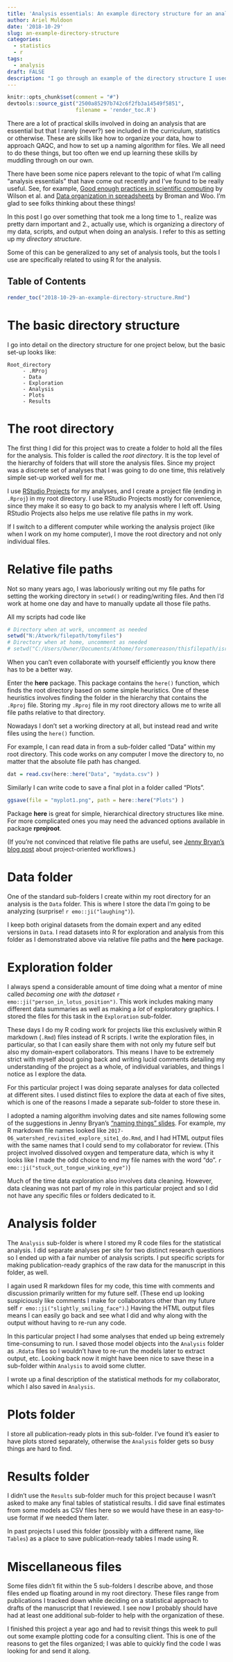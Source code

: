 ```yaml
---
title: 'Analysis essentials: An example directory structure for an analysis using R'
author: Ariel Muldoon
date: '2018-10-29'
slug: an-example-directory-structure
categories:
  - statistics
  - r
tags:
  - analysis
draft: FALSE
description: "I go through an example of the directory structure I used to organize my data, analysis scripts, and outputs for a recent collaborative analysis I did using R."
---
```


```r
knitr::opts_chunk$set(comment = "#")
devtools::source_gist("2500a85297b742c6f2fb3a14549f5851",
                      filename = 'render_toc.R')
```

There are a lot of practical skills involved in doing an analysis that are essential but that I rarely (never?) see included in the curriculum, statistics or otherwise.  These are skills like how to organize your data, how to approach QAQC, and how to set up a naming algorithm for files.  We all need to do these things, but too often we end up learning these skills by muddling through on our own.

There have been some nice papers relevant to the topic of what I'm calling "analysis essentials" that have come out recently and I've found to be really useful.  See, for example, [Good enough practices in scientific computing](https://journals.plos.org/ploscompbiol/article?id=10.1371/journal.pcbi.1005510) by Wilson et al. and [Data organization in spreadsheets](https://peerj.com/preprints/3183/) by Broman and Woo.  I'm glad to see folks thinking about these things! 

In this post I go over something that took me a long time to 1., realize was pretty darn important and 2., actually use, which is organizing a directory of my data, scripts, and output when doing an analysis.  I refer to this as setting up my *directory structure*.

Some of this can be generalized to any set of analysis tools, but the tools I use are specifically related to using R for the analysis.  

## Table of Contents

```r
render_toc("2018-10-29-an-example-directory-structure.Rmd")
```

# The basic directory structure

I go into detail on the directory structure for one project below, but the basic set-up looks like:

```
Root_directory
     - .RProj
     - Data
     - Exploration
     - Analysis
     - Plots
     - Results
```
     
# The root directory

The first thing I did for this project was to create a folder to hold all the files for the analysis.  This folder is called the *root directory*.  It is the top level of the hierarchy of folders that will store the analysis files.  Since my project was a discrete set of analyses that I was going to do one time, this relatively simple set-up worked well for me.

I use [RStudio Projects](https://support.rstudio.com/hc/en-us/articles/200526207-Using-Projects) for my analyses, and I create a project file (ending in `.Rproj`) in my root directory.  I use RStudio Projects mostly for convenience, since they make it so easy to go back to my analysis where I left off.  Using RStudio Projects also helps me use relative file paths in my work.

If I switch to a different computer while working the analysis project (like when I work on my home computer), I move the root directory and not only individual files.

# Relative file paths

Not so many years ago, I was laboriously writing out my file paths for setting the working directory in `setwd()` or reading/writing files.  And then I'd work at home one day and have to manually update all those file paths.  

All my scripts had code like

```r
# Directory when at work, uncomment as needed
setwd("N:/Atwork/filepath/tomyfiles")
# Directory when at home, uncomment as needed
# setwd("C:/Users/Owner/Documents/Athome/forsomereason/thisfilepath/isreallylong")
```

When you can't even collaborate with yourself efficiently you know there has to be a better way.  

Enter the **here** package.  This package contains the `here()` function, which finds the root directory based on some simple heuristics.  One of these heuristics involves finding the folder in the hierarchy that contains the `.Rproj` file.  Storing my `.Rproj` file in my root directory allows me to write all file paths relative to that directory.  

Nowadays I don't set a working directory at all, but instead read and write files using the `here()` function.

For example, I can read data in from a sub-folder called "Data" within my root directory.  This code works on any computer I move the directory to, no matter that the absolute file path has changed.

```r
dat = read.csv(here::here("Data", "mydata.csv") )
```

Similarly I can write code to save a final plot in a folder called "Plots".

```r
ggsave(file = "myplot1.png", path = here::here("Plots") )
```

Package **here** is great for simple, hierarchical directory structures like mine.  For more complicated ones you may need the advanced options available in package **rprojroot**.

(If you're not convinced that relative file paths are useful, see [Jenny Bryan's blog post](https://www.tidyverse.org/articles/2017/12/workflow-vs-script/) about project-oriented workflows.)

# Data folder

One of the standard sub-folders I create within my root directory for an analysis is the `Data` folder.  This is where I store the data I'm going to be analyzing (surprise! `r emo::ji("laughing")`).  

I keep both original datasets from the domain expert and any edited versions in `Data`.  I read datasets into R for exploration and analysis from this folder as I demonstrated above via relative file paths and the **here** package.

# Exploration folder

I always spend a considerable amount of time doing what a mentor of mine called *becoming one with the dataset* `r emo::ji("person_in_lotus_position")`.  This work includes making many different data summaries as well as making a *lot* of exploratory graphics.  I stored the files for this task in the `Exploration` sub-folder.

These days I do my R coding work for projects like this exclusively within R markdown (`.Rmd`) files instead of R scripts.  I write the exploration files, in particular, so that I can easily share them with not only my future self but also my domain-expert collaborators.  This means I have to be extremely strict with myself about going back and writing lucid comments detailing my understanding of the project as a whole, of individual variables, and things I notice as I explore the data.  

For this particular project I was doing separate analyses for data collected at different sites.  I used distinct files to explore the data at each of five sites, which is one of the reasons I made a separate sub-folder to store these in.

I adopted a naming algorithm involving dates and site names following some of the suggestions in Jenny Bryan's ["naming things" slides](https://speakerdeck.com/jennybc/how-to-name-files).  For example, my R markdown file names looked like `2017-06_watershed_revisited_explore_site1_do.Rmd`, and I had HTML output files with the same names that I could send to my collaborator for review.  (This project involved dissolved oxygen and temperature data, which is why it looks like I made the odd choice to end my file names with the word "do". `r emo::ji("stuck_out_tongue_winking_eye")`)

Much of the time data exploration also involves data cleaning.  However, data cleaning was not part of my role in this particular project and so I did not have any specific files or folders dedicated to it.

# Analysis folder

The `Analysis` sub-folder is where I stored my R code files for the statistical analysis.  I did separate analyses per site for two distinct research questions so I ended up with a fair number of analysis scripts.  I put specific scripts for making publication-ready graphics of the raw data for the manuscript in this folder, as well.  

I again used R markdown files for my code, this time with comments and discussion primarily written for my future self.  (These end up looking suspiciously like comments I make for collaborators other than my future self `r emo::ji("slightly_smiling_face")`.)  Having the HTML output files means I can easily go back and see what I did and why along with the output without having to re-run any code.  

In this particular project I had some analyses that ended up being extremely time-consuming to run.  I saved those model objects into the `Analysis` folder as `.Rdata` files so I wouldn't have to re-run the models later to extract output, etc.  Looking back now it might have been nice to save these in a sub-folder within `Analysis` to avoid some clutter.

I wrote up a final description of the statistical methods for my collaborator, which I also saved in `Analysis`.  

# Plots folder

I store all publication-ready plots in this sub-folder.  I've found it's easier to have plots stored separately, otherwise the `Analysis` folder gets so busy things are hard to find.

# Results folder

I didn't use the `Results` sub-folder much for this project because I wasn't asked to make any final tables of statistical results.  I did save final estimates from some models as CSV files here so we would have these in an easy-to-use format if we needed them later.

In past projects I used this folder (possibly with a different name, like `Tables`) as a place to save publication-ready tables I made using R.

# Miscellaneous files

Some files didn't fit within the 5 sub-folders I describe above, and those files ended up floating around in my root directory.  These files range from publications I tracked down while deciding on a statistical approach to drafts of the manuscript that I reviewed.  I see now I probably should have had at least one additional sub-folder to help with the organization of these.

I finished this project a year ago and had to revisit things this week to pull out some example plotting code for a consulting client.  This is one of the reasons to get the files organized; I was able to quickly find the code I was looking for and send it along. 
